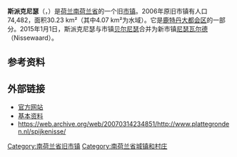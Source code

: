 {{Infobox settlement
<!-- See Template:Infobox settlement for additional fields and descriptions -->
<!-- Name and transliteration -->
| name                    = 斯派克尼瑟
| native_name             = Spijkenisse
| settlement_type         = 旧[[市镇_(荷兰)|市镇]]
<!-- Images, nickname, motto -->
| image_skyline           = Winkelcentrum het nieuwe plein in Spijkenisse.jpg
| image_alt               = 
| image_caption           = 斯派克尼瑟市中心
| image_flag              = Flag of Spijkenisse.svg
| flag_size               = 100x67px
| flag_alt                = 
| image_shield            = Coat of arms of Spijkenisse.svg
| shield_size             = 100x80px
| shield_alt              = 
<!-- Maps, coordinates -->
| image_map               = Map - NL - Municipality code 0612 (2009).svg
| map_alt                 = Highlighted position of Spijkenisse in a municipal map of South Holland
| map_caption             = 斯派克尼瑟在南荷兰省的位置
| coordinates             = {{coord|51|51|N|4|20|E|region:NL|display=inline,title}}
| coordinates_footnotes   = 
| subdivision_type        = [[世界政區索引|国家]]
| subdivision_name        = {{NL}}
| subdivision_type1       = [[荷蘭省份|省份]]
| subdivision_name1       = [[南荷兰省|南荷兰省]]
| subdivision_type2       = [[市镇_(荷兰)|市镇]]
| subdivision_name2       = [[尼瑟瓦尔德|尼瑟瓦尔德]]
<!-- Geographic information -->
| unit_pref               = Metric
<!-- ALL fields with measurements have automatic unit conversion -->
<!-- for references: use <ref> tags -->
| area_footnotes          = <ref>{{Dutch municipality total area|dataref}}</ref>
<!-- square kilometers -->
| area_total_km2          = {{Dutch municipality total area|Spijkenisse}}
| area_land_km2           = {{Dutch municipality land area|Spijkenisse}}
| area_water_km2          = {{Dutch municipality water area|Spijkenisse}}
| elevation_footnotes     = <ref name="AHN">{{cite web
 |url = http://www.ahn.nl/postcodetool
 |title = Postcodetool for 3201EL
 |language = nl
 |author = <!--Staff writer(s); no by-line.-->
 |work = Actueel Hoogtebestand Nederland
 |publisher = Het Waterschapshuis
 |access-date = 24 August 2013
 |archive-date = 2018-12-24
 |archive-url = https://web.archive.org/web/20181224235920/http://www.ahn.nl/postcodetool%0A
 |dead-url = no
 }}</ref>
| elevation_m             = −1
| elevation_max_footnotes = <!-- for references: use <ref> tags -->
| elevation_max_m         =
| elevation_min_footnotes = <!-- for references: use <ref> tags -->
| elevation_min_m         =
<!-- Population, demographics -->
| population_footnotes    = 
| population_total        = 72,500
| population_as_of        = 
| population_density_km2  = 
| population_demonym      = Spijkenissenaar
<!-- Other information -->
| timezone1               = [[欧洲中部时间|CET]]
| utc_offset1             = +1
| timezone1_DST           = [[欧洲中部夏令时间|CEST]]
| utc_offset1_DST         = +2
| postal_code_type        = 邮政编码
| postal_code             = 3200–3209
| area_code_type          = 电话区号
| area_code               = 0181
| website                 = {{URL|1=http://www.nissewaard.nl}}
| footnotes               =
}}

'''斯派克尼瑟'''（{{lang-nl|Spijkenisse}}，{{IPA-nl|spɛi̯kəˈnɪsə|lang|Nl-Spijkenisse.ogg}}）是[[荷兰|荷兰]][[南荷兰省|南荷兰省]]的一个旧[[市镇_(荷兰)|市镇]]。2006年原旧市镇有人口74,482，面积30.23 km²（其中4.07 km²为水域）。它是[[鹿特丹|鹿特丹大都会区]]的一部分。2015年1月1日，斯派克尼瑟与市镇[[贝尔尼瑟|贝尔尼瑟]]合并为新市镇[[尼瑟瓦尔德|尼瑟瓦尔德]]（Nissewaard）。

== 参考资料 ==
{{Reflist}}

== 外部链接==
{{Commonscat|Spijkenisse|斯派克尼瑟}}
*[https://web.archive.org/web/20050701024221/http://www.spijkenisse.nl/ 官方网站]
*[https://web.archive.org/web/20081216025102/http://www.sdu.nl/staatscourant/gemeentes/gem447zh.htm 基本资料]
*https://web.archive.org/web/20070314234851/http://www.plattegronden.nl/spijkenisse/

[[Category:南荷兰省旧市镇|Category:南荷兰省旧市镇]]
[[Category:南荷兰省城镇和村庄|Category:南荷兰省城镇和村庄]]